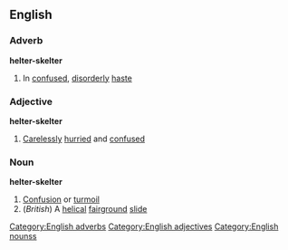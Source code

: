 ==English==
===Adverb===
'''helter-skelter'''
#In [[confused]], [[disorderly]] [[haste]]
===Adjective===
'''helter-skelter'''
#[[Carelessly]] [[hurried]] and [[confused]]
===Noun===
'''helter-skelter'''
#[[Confusion]] or [[turmoil]]
#(''British'') A [[helical]] [[fairground]] [[slide]]
[[Category:English adverbs]]
[[Category:English adjectives]]
[[Category:English nounss]]